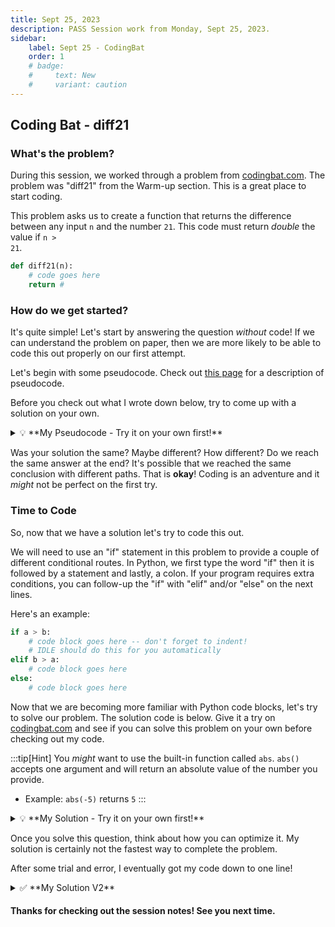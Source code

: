 ```yaml
---
title: Sept 25, 2023
description: PASS Session work from Monday, Sept 25, 2023.
sidebar:
    label: Sept 25 - CodingBat
    order: 1
    # badge:
    #     text: New
    #     variant: caution
---
```

## Coding Bat - diff21
### What's the problem?

During this session, we worked through a problem from [codingbat.com](https://codingbat.com/python). 
The problem was "diff21" from the Warm-up section. This is a great place to start coding.

This problem asks us to create a function that returns the difference between any input <code>n</code>
and the number <code>21</code>. This code must return *double* the value if <code>n > 21</code>.

```python
def diff21(n):
    # code goes here
    return #
```
### How do we get started?

It's quite simple! Let's start by answering the question *without* code! If we can understand the problem on paper, 
then we are more likely to be able to code this out properly on our first attempt. 

Let's begin with some pseudocode. Check out [this page](../2023_09_29) for a description of pseudocode.

Before you check out what I wrote down below, try to come up with a solution on your own. 


<details>
<summary>💡 **My Pseudocode - Try it on your own first!**</summary>
```python
    # IF a NUMBER is LESS THAN OR EQUAL TO 21 
    #   then RETURN 21 minus the NUMBER
    # ELSE IF a NUMBER is GREATER THAN 21 
    #   then RETURN 21 minus the NUMBER multiplied by 2
```
</details>


Was your solution the same? Maybe different? How different? Do we reach the same answer at the end? It's 
possible that we reached the same conclusion with different paths. That is **okay**! Coding is an
adventure and it *might* not be perfect on the first try. 

### Time to Code

So, now that we have a solution let's try to code this out. 

We will need to use an "if" statement in this problem to provide a couple of different conditional routes.
In Python, we first type the word "if" then it is followed by a statement and lastly, a colon. If your 
program requires extra conditions, you can follow-up the "if" with "elif" and/or "else" on the next lines.

Here's an example:

```python
if a > b:
    # code block goes here -- don't forget to indent! 
    # IDLE should do this for you automatically
elif b > a:
    # code block goes here
else:
    # code block goes here
```

Now that we are becoming more familiar with Python code blocks, let's try to solve our problem. The solution
code is below. Give it a try on [codingbat.com](https://codingbat.com/python) and see if you can solve this 
problem on your own before checking out my code.

:::tip[Hint]
You *might* want to use the built-in function called <code>abs</code>. 
<code>abs()</code> accepts one argument and will return an absolute value of the number you provide.
* Example: <code>abs(-5)</code> returns <code>5</code>
:::

<details>
<summary>💡 **My Solution - Try it on your own first!**</summary>
```python
def diff21(n):
    diff = 0
    if n <= 21:
        diff = abs(n - 21)
    else:
        diff = abs(n - 21) * 2
    return diff
```
</details>

Once you solve this question, think about how you can optimize it. My solution is certainly not the fastest way to 
complete the problem. 

After some trial and error, I eventually got my code down to one line! 

<details>
<summary>✅ **My Solution V2**</summary>
It's not pretty, but it gets the job done.
```python
def diff21(n):
    return abs(n - 21) if n <= 21 else abs(n - 21) * 2
```
</details>

#### Thanks for checking out the session notes! See you next time.